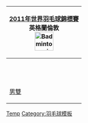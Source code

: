 {| class="infobox" style="padding:0.3em; margin-left:15px; border:1px solid #B8C7D9; background:#f5faff; font-size:90%; line-height:1.5em"
|- style="background:#cedff2; text-align:center;"
!colspan=7|[[2011年世界羽毛球錦標賽]]<br/>英格蘭倫敦<br/>[[Image:Badminton pictogram.svg|50px]]
|- style="text-align:center;"
|&nbsp;
|[[2011年世界羽毛球錦標賽男子單打項目|男單]]
|&nbsp;
|[[2011年世界羽毛球錦標賽女子單打項目|女單]]
|&nbsp;
|- style="text-align:center;"
|[[2011年世界羽毛球錦標賽男子雙打項目|男雙]]
|&nbsp;
|[[2011年世界羽毛球錦標賽女子雙打項目|女雙]]
|&nbsp;
|[[2011年世界羽毛球錦標賽混合雙打項目|混雙]]
|}<noinclude>
[[Category:2011年世界羽毛球錦標賽|Temp]]
[[Category:羽毛球模板]]
</noinclude>